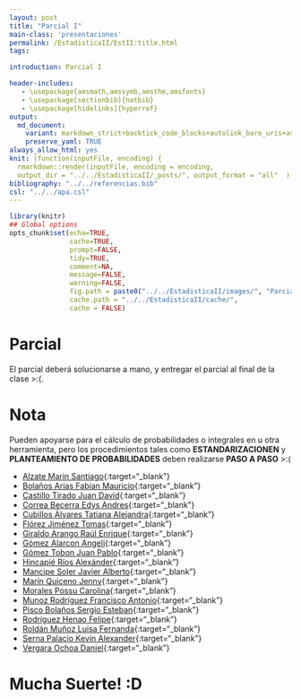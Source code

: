 ```yaml
---
layout: post
title: "Parcial I"
main-class: 'presentaciones'
permalink: /EstadisticaII/EstII:title.html
tags:

introduction: Parcial I

header-includes:
   - \usepackage{amsmath,amssymb,amsthm,amsfonts}
   - \usepackage[sectionbib]{natbib}
   - \usepackage[hidelinks]{hyperref}
output:
  md_document:
    variant: markdown_strict+backtick_code_blocks+autolink_bare_uris+ascii_identifiers+tex_math_single_backslash
    preserve_yaml: TRUE
always_allow_html: yes   
knit: (function(inputFile, encoding) {
  rmarkdown::render(inputFile, encoding = encoding,
  output_dir = "../../EstadisticaII/_posts/", output_format = "all"  ) })
bibliography: "../../referencias.bib"
csl: "../../apa.csl"
---
```


```r
library(knitr)
## Global options
opts_chunk$set(echo=TRUE,
               cache=TRUE,
               prompt=FALSE,
               tidy=TRUE,
               comment=NA,
               message=FALSE,
               warning=FALSE,
               fig.path = paste0("../../EstadisticaII/images/", "ParcialI"),
               cache.path = "../../EstadisticaII/cache/",
               cache = FALSE)
```

# Parcial
El parcial deberá solucionarse a mano, y entregar el parcial al final de la clase >:(. 

# Nota
Pueden apoyarse para el cálculo de probabilidades o integrales en \texttt{R} u otra herramienta, pero los procedimientos tales como **ESTANDARIZACIONEN** y **PLANTEAMIENTO DE PROBABILIDADES** deben realizarse **PASO A PASO** >:(

* [Alzate Marin Santiago](https://github.com/jiperezga/jiperezga.github.io/raw/master/Dataset/Parcial/P1020482090.pdf){:target="_blank"}
* [Bolaños Arias Fabian Mauricio](https://github.com/jiperezga/jiperezga.github.io/raw/master/Dataset/Parcial/P1037654623.pdf){:target="_blank"}
* [Castillo Tirado Juan David](https://github.com/jiperezga/jiperezga.github.io/raw/master/Dataset/Parcial/P1103113911.pdf){:target="_blank"}
* [Correa Becerra Edys Andres](https://github.com/jiperezga/jiperezga.github.io/raw/master/Dataset/Parcial/P1028013907.pdf){:target="_blank"}
* [Cubillos Álvares Tatiana Alejandra](https://github.com/jiperezga/jiperezga.github.io/raw/master/Dataset/Parcial/P1152221303.pdf){:target="_blank"}
* [Flórez Jiménez Tomas](https://github.com/jiperezga/jiperezga.github.io/raw/master/Dataset/Parcial/P1152460117.pdf){:target="_blank"}
* [Giraldo Arango Raúl Enrique](https://github.com/jiperezga/jiperezga.github.io/raw/master/Dataset/Parcial/P71378345.pdf){:target="_blank"}
* [Gómez Alarcon Angeli](https://github.com/jiperezga/jiperezga.github.io/raw/master/Dataset/Parcial/P1017198951.pdf){:target="_blank"}
* [Gómez Tobon Juan Pablo](https://github.com/jiperezga/jiperezga.github.io/raw/master/Dataset/Parcial/P1152710331.pdf){:target="_blank"}
* [Hincapié Ríos Alexánder](https://github.com/jiperezga/jiperezga.github.io/raw/master/Dataset/Parcial/P1035856098.pdf){:target="_blank"}
* [Mancipe Soler Javier Alberto](https://github.com/jiperezga/jiperezga.github.io/raw/master/Dataset/Parcial/P1049024349.pdf){:target="_blank"}
* [Marín Quiceno Jenny](https://github.com/jiperezga/jiperezga.github.io/raw/master/Dataset/Parcial/P43972762.pdf){:target="_blank"}
* [Morales Possu Carolina](https://github.com/jiperezga/jiperezga.github.io/raw/master/Dataset/Parcial/P1112488227.pdf){:target="_blank"}
* [Munoz Rodríguez Francisco Antonio](https://github.com/jiperezga/jiperezga.github.io/raw/master/Dataset/Parcial/P1040327782.pdf){:target="_blank"}
* [Pisco Bolaños Sergio Esteban](https://github.com/jiperezga/jiperezga.github.io/raw/master/Dataset/Parcial/P1023943526.pdf){:target="_blank"}
* [Rodríguez Henao Felipe](https://github.com/jiperezga/jiperezga.github.io/raw/master/Dataset/Parcial/P1037651724.pdf){:target="_blank"}
* [Roldán Muñoz Luisa Fernanda](https://github.com/jiperezga/jiperezga.github.io/raw/master/Dataset/Parcial/P1128387647.pdf){:target="_blank"}
* [Serna Palacio Kevin Alexander](https://github.com/jiperezga/jiperezga.github.io/raw/master/Dataset/Parcial/P1048020998.pdf){:target="_blank"}
* [Vergara Ochoa Daniel](https://github.com/jiperezga/jiperezga.github.io/raw/master/Dataset/Parcial/P1037642829.pdf){:target="_blank"}


<h1> Mucha Suerte! :D </h1>

